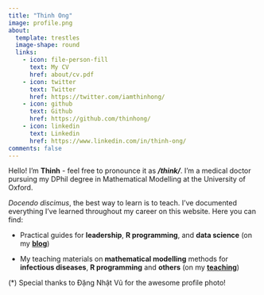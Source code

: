 ```yaml
---
title: "Thinh Ong"
image: profile.png
about:
  template: trestles
  image-shape: round
  links:
    - icon: file-person-fill
      text: My CV
      href: about/cv.pdf
    - icon: twitter
      text: Twitter
      href: https://twitter.com/iamthinhong/
    - icon: github
      text: Github
      href: https://github.com/thinhong/
    - icon: linkedin
      text: Linkedin
      href: https://www.linkedin.com/in/thinh-ong/
comments: false
---
```


Hello! I'm **Thinh** - feel free to pronounce it as ***/think/***. I'm a medical doctor pursuing my DPhil degree in Mathematical Modelling at the University of Oxford.

*Docendo discimus*, the best way to learn is to teach. I've documented everything I've learned throughout my career on this website. Here you can find:

* Practical guides for **leadership**, **R programming**, and **data science** (on my [**blog**](blog))
  
* My teaching materials on **mathematical modelling** methods for **infectious diseases**, **R programming** and **others** (on my [**teaching**](teaching))

:::{.credit}
(*) Special thanks to Đặng Nhật Vũ for the awesome profile photo!
:::